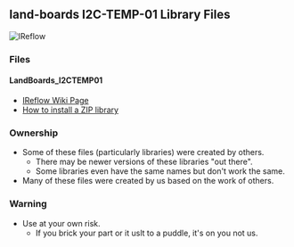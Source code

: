 == land-boards I2C-TEMP-01 Library Files ==

<img src="http://land-boards.com/blwiki/images/5/50/IReflow-Myusnu-P1010248-640px.jpg" alt="IReflow" title="IReflow" />

=== Files ===

==== LandBoards_I2CTEMP01 ====

* [http://land-boards.com/blwiki/index.php?title=IReflow IReflow Wiki Page]
* [https://www.arduino.cc/en/Guide/Libraries#toc4 How to install a ZIP library]


=== Ownership ===

* Some of these files (particularly libraries) were created by others.
** There may be newer versions of these libraries "out there".
** Some libraries even have the same names but don't work the same.
* Many of these files were created by us based on the work of others.

=== Warning ===

* Use at your own risk.
** If you brick your part or it uslt to a puddle, it's on you not us.
